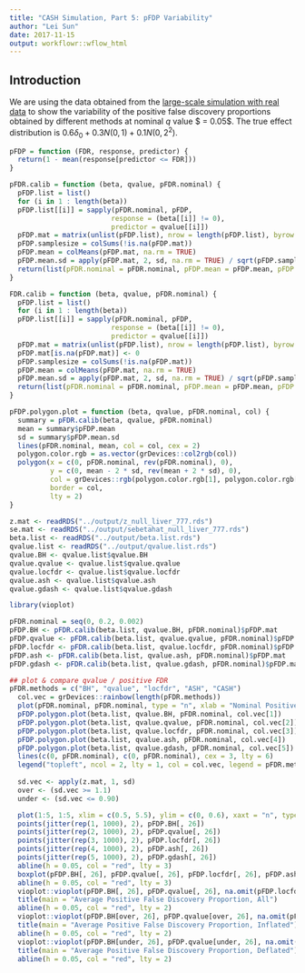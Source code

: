 ```yaml
---
title: "CASH Simulation, Part 5: pFDP Variability"
author: "Lei Sun"
date: 2017-11-15
output: workflowr::wflow_html
---
```






## Introduction

We are using the data obtained from the [large-scale simulation with real data](cash_sim_1.html) to show the variability of the positive false discovery proportions obtained by different methods at nominal $q$ value $ = 0.05$. The true effect distribution is $0.6\delta_0 + 0.3N(0, 1) + 0.1N(0, 2^2)$.

```r
pFDP = function (FDR, response, predictor) {
  return(1 - mean(response[predictor <= FDR]))
}

pFDR.calib = function (beta, qvalue, pFDR.nominal) {
  pFDP.list = list()
  for (i in 1 : length(beta))
  pFDP.list[[i]] = sapply(pFDR.nominal, pFDP,
                         response = (beta[[i]] != 0),
                         predictor = qvalue[[i]])
  pFDP.mat = matrix(unlist(pFDP.list), nrow = length(pFDP.list), byrow = TRUE)
  pFDP.samplesize = colSums(!is.na(pFDP.mat))
  pFDP.mean = colMeans(pFDP.mat, na.rm = TRUE)
  pFDP.mean.sd = apply(pFDP.mat, 2, sd, na.rm = TRUE) / sqrt(pFDP.samplesize)
  return(list(pFDR.nominal = pFDR.nominal, pFDP.mean = pFDP.mean, pFDP.mean.sd = pFDP.mean.sd, pFDP.mat = pFDP.mat))
}

FDR.calib = function (beta, qvalue, pFDR.nominal) {
  pFDP.list = list()
  for (i in 1 : length(beta))
  pFDP.list[[i]] = sapply(pFDR.nominal, pFDP,
                         response = (beta[[i]] != 0),
                         predictor = qvalue[[i]])
  pFDP.mat = matrix(unlist(pFDP.list), nrow = length(pFDP.list), byrow = TRUE)
  pFDP.mat[is.na(pFDP.mat)] <- 0
  pFDP.samplesize = colSums(!is.na(pFDP.mat))
  pFDP.mean = colMeans(pFDP.mat, na.rm = TRUE)
  pFDP.mean.sd = apply(pFDP.mat, 2, sd, na.rm = TRUE) / sqrt(pFDP.samplesize)
  return(list(pFDR.nominal = pFDR.nominal, pFDP.mean = pFDP.mean, pFDP.mean.sd = pFDP.mean.sd))
}

pFDP.polygon.plot = function (beta, qvalue, pFDR.nominal, col) {
  summary = pFDR.calib(beta, qvalue, pFDR.nominal)
  mean = summary$pFDP.mean
  sd = summary$pFDP.mean.sd
  lines(pFDR.nominal, mean, col = col, cex = 2)
  polygon.color.rgb = as.vector(grDevices::col2rgb(col))
  polygon(x = c(0, pFDR.nominal, rev(pFDR.nominal), 0),
          y = c(0, mean - 2 * sd, rev(mean + 2 * sd), 0),
          col = grDevices::rgb(polygon.color.rgb[1], polygon.color.rgb[2], polygon.color.rgb[3], alpha = 100, max = 255),
          border = col,
          lty = 2)
}
```

```r
z.mat <- readRDS("../output/z_null_liver_777.rds")
se.mat <- readRDS("../output/sebetahat_null_liver_777.rds")
beta.list <- readRDS("../output/beta.list.rds")
qvalue.list <- readRDS("../output/qvalue.list.rds")
qvalue.BH <- qvalue.list$qvalue.BH
qvalue.qvalue <- qvalue.list$qvalue.qvalue
qvalue.locfdr <- qvalue.list$qvalue.locfdr
qvalue.ash <- qvalue.list$qvalue.ash
qvalue.gdash <- qvalue.list$qvalue.gdash
```

```r
library(vioplot)
```

```r
pFDR.nominal = seq(0, 0.2, 0.002)
pFDP.BH <- pFDR.calib(beta.list, qvalue.BH, pFDR.nominal)$pFDP.mat
pFDP.qvalue <- pFDR.calib(beta.list, qvalue.qvalue, pFDR.nominal)$pFDP.mat
pFDP.locfdr <- pFDR.calib(beta.list, qvalue.locfdr, pFDR.nominal)$pFDP.mat
pFDP.ash <- pFDR.calib(beta.list, qvalue.ash, pFDR.nominal)$pFDP.mat
pFDP.gdash <- pFDR.calib(beta.list, qvalue.gdash, pFDR.nominal)$pFDP.mat
```

```r
## plot & compare qvalue / positive FDR
pFDR.methods = c("BH", "qvalue", "locfdr", "ASH", "CASH")
  col.vec = grDevices::rainbow(length(pFDR.methods))
  plot(pFDR.nominal, pFDR.nominal, type = "n", xlab = "Nominal Positive False Discovery Rate", ylab = "Average Positive False Discovery Proportion", main = "Calibration of Positive FDR")
  pFDP.polygon.plot(beta.list, qvalue.BH, pFDR.nominal, col.vec[1])
  pFDP.polygon.plot(beta.list, qvalue.qvalue, pFDR.nominal, col.vec[2])
  pFDP.polygon.plot(beta.list, qvalue.locfdr, pFDR.nominal, col.vec[3])
  pFDP.polygon.plot(beta.list, qvalue.ash, pFDR.nominal, col.vec[4])
  pFDP.polygon.plot(beta.list, qvalue.gdash, pFDR.nominal, col.vec[5])
  lines(c(0, pFDR.nominal), c(0, pFDR.nominal), cex = 3, lty = 6)
  legend("topleft", ncol = 2, lty = 1, col = col.vec, legend = pFDR.methods, bty = "n")
  
  sd.vec <- apply(z.mat, 1, sd)
  over <- (sd.vec >= 1.1)
  under <- (sd.vec <= 0.90)

  plot(1:5, 1:5, xlim = c(0.5, 5.5), ylim = c(0, 0.6), xaxt = "n", type = "n", xlab = "", ylab = "")
  points(jitter(rep(1, 1000), 2), pFDP.BH[, 26])
  points(jitter(rep(2, 1000), 2), pFDP.qvalue[, 26])
  points(jitter(rep(3, 1000), 2), pFDP.locfdr[, 26])
  points(jitter(rep(4, 1000), 2), pFDP.ash[, 26])
  points(jitter(rep(5, 1000), 2), pFDP.gdash[, 26])
  abline(h = 0.05, col = "red", lty = 3)
  boxplot(pFDP.BH[, 26], pFDP.qvalue[, 26], pFDP.locfdr[, 26], pFDP.ash[, 26], pFDP.gdash[, 26], names = pFDR.methods)
  abline(h = 0.05, col = "red", lty = 3)
  vioplot::vioplot(pFDP.BH[, 26], pFDP.qvalue[, 26], na.omit(pFDP.locfdr[, 26]), pFDP.ash[, 26], pFDP.gdash[, 26], names = pFDR.methods, col = "blue")
  title(main = "Average Positive False Discovery Proportion, All")
  abline(h = 0.05, col = "red", lty = 2)
  vioplot::vioplot(pFDP.BH[over, 26], pFDP.qvalue[over, 26], na.omit(pFDP.locfdr[over, 26]), pFDP.ash[over, 26], pFDP.gdash[over, 26], names = pFDR.methods, col = "blue")
  title(main = "Average Positive False Discovery Proportion, Inflated")
  abline(h = 0.05, col = "red", lty = 2)
  vioplot::vioplot(pFDP.BH[under, 26], pFDP.qvalue[under, 26], na.omit(pFDP.locfdr[under, 26]), pFDP.ash[under, 26], pFDP.gdash[under, 26], names = pFDR.methods, col = "blue")
  title(main = "Average Positive False Discovery Proportion, Deflated")
  abline(h = 0.05, col = "red", lty = 2)
```


